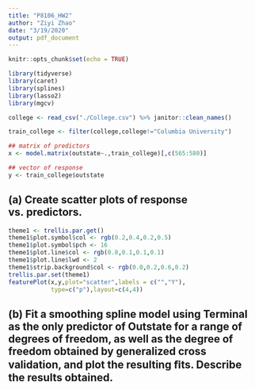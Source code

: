 ```yaml
---
title: "P8106_HW2"
author: "Ziyi Zhao"
date: "3/19/2020"
output: pdf_document
---
```


```r
knitr::opts_chunk$set(echo = TRUE)

library(tidyverse)
library(caret)
library(splines)
library(lasso2)
library(mgcv)


```



```r
college <- read_csv("./College.csv") %>% janitor::clean_names()

train_college <- filter(college,college!="Columbia University")

## matrix of predictors 
x <- model.matrix(outstate~.,train_college)[,c(565:580)]

## vector of response
y <- train_college$outstate

```


## (a) Create scatter plots of response vs. predictors.

```r
theme1 <- trellis.par.get()
theme1$plot.symbol$col <- rgb(0.2,0.4,0.2,0.5)
theme1$plot.symbol$pch <- 16
theme1$plot.line$col <- rgb(0.8,0.1,0.1,0.1)
theme1$plot.line$lwd <- 2
theme1$strip.background$col <- rgb(0.0,0.2,0.6,0.2)
trellis.par.set(theme1)
featurePlot(x,y,plot="scatter",labels = c("","Y"),
            type=c("p"),layout=c(4,4))

```


## (b) Fit a smoothing spline model using Terminal as the only predictor of Outstate for a range of degrees of freedom, as well as the degree of freedom obtained by generalized cross validation, and plot the resulting ﬁts. Describe the results obtained.


```r



```







